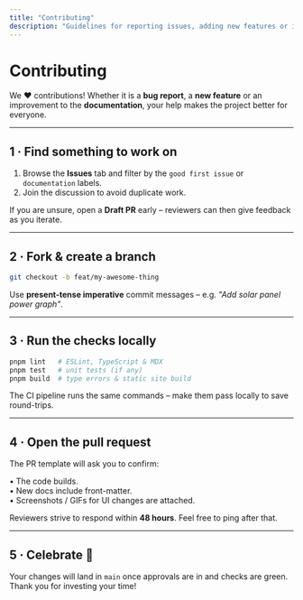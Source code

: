 ```yaml
---
title: "Contributing"
description: "Guidelines for reporting issues, adding new features or improving the documentation."
---
```



# Contributing

We :heart: contributions! Whether it is a **bug report**, a **new feature** or an improvement to the **documentation**, your help makes the project better for everyone.

---

## 1&nbsp;· Find something to work on

1. Browse the **Issues** tab and filter by the `good first issue` or `documentation` labels.
2. Join the discussion to avoid duplicate work.

<Callout type="tip">If you are unsure, open a **Draft PR** early – reviewers can then give feedback as you iterate.</Callout>

---

## 2&nbsp;· Fork & create a branch

```bash
git checkout -b feat/my-awesome-thing
```

Use **present-tense imperative** commit messages – e.g. _"Add solar panel power graph"_.

---

## 3&nbsp;· Run the checks locally

```bash
pnpm lint   # ESLint, TypeScript & MDX
pnpm test   # unit tests (if any)
pnpm build  # type errors & static site build
```

The CI pipeline runs the same commands – make them pass locally to save round-trips.

---

## 4&nbsp;· Open the pull request

The PR template will ask you to confirm:

• The code builds.  
• New docs include front-matter.  
• Screenshots / GIFs for UI changes are attached.

Reviewers strive to respond within **48&nbsp;hours**. Feel free to ping after that.

---

## 5&nbsp;· Celebrate 🎉

Your changes will land in `main` once approvals are in and checks are green. Thank you for investing your time!
